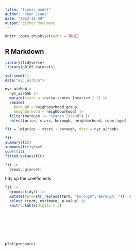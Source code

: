 ```yaml
---
title: "linear_model"
author: "Chen Liang"
date: "2023-11-09"
output: github_document
---
```


```r
knitr::opts_chunk$set(echo = TRUE)
```

## R Markdown

```r
library(tidyverse)
library(p8105.datasets)

set.seed(1)
data("nyc_airbnb")
```

```r
nyc_airbnb = 
  nyc_airbnb |> 
  mutate(stars = review_scores_location / 2) |> 
  rename(
    borough = neighbourhood_group,
    neighborhood = neighbourhood) |> 
  filter(borough != "Staten Island") |> 
  select(price, stars, borough, neighborhood, room_type)
```

```r
fit = lm(price ~ stars + borough, data = nyc_airbnb)
```

```r
fit 
summary(fit)
summary(fit)$coef
coef(fit)
fitted.values(fit)
```

```r
fit |> 
  broom::glance()
```

tidy up the coefficients
```r
fit |> 
  broom::tidy() |>
  mutate(term=str_replace(term, "borough","Borough: ")) |>
  select (term, estimate, p.value) |>
  knitr::kable(digits = 3)
```

```r


```


```r


```


```r


```


```r


```


```r


```

```r


```

```r


```




```r
plot(pressure)
```


